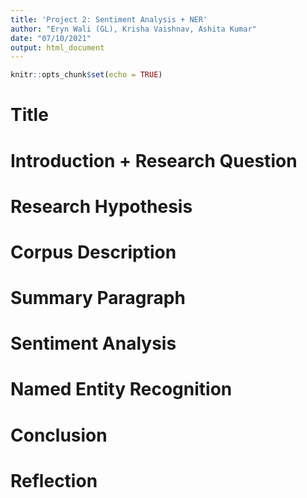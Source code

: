 ```yaml
---
title: 'Project 2: Sentiment Analysis + NER'
author: "Eryn Wali (GL), Krisha Vaishnav, Ashita Kumar"
date: "07/10/2021"
output: html_document
---
```


```r
knitr::opts_chunk$set(echo = TRUE)
```

# Title 

# Introduction + Research Question 

# Research Hypothesis 

# Corpus Description 

# Summary Paragraph 

# Sentiment Analysis 

# Named Entity Recognition 



# Conclusion 

# Reflection 